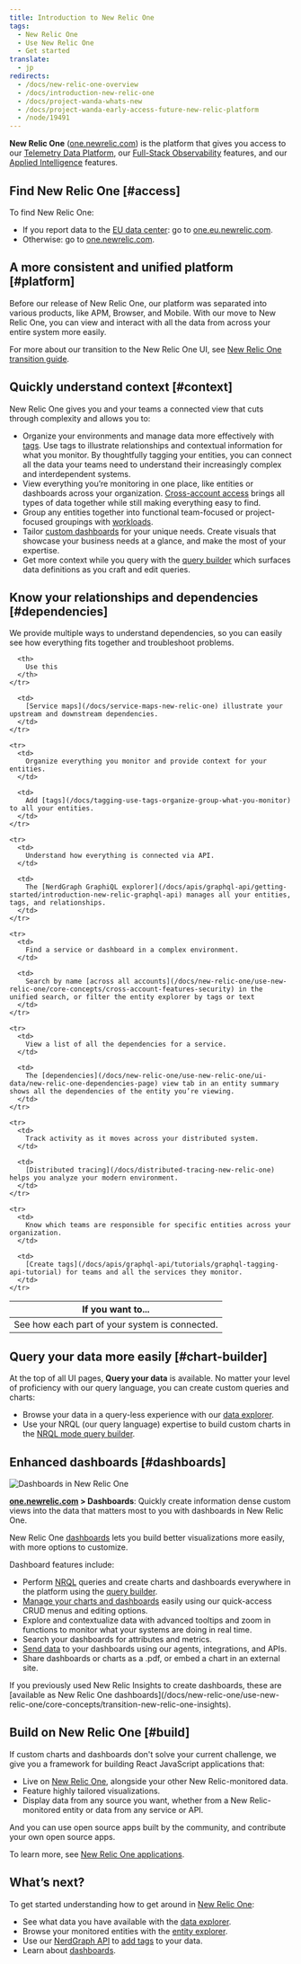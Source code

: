 ```yaml
---
title: Introduction to New Relic One
tags:
  - New Relic One
  - Use New Relic One
  - Get started
translate:
  - jp
redirects:
  - /docs/new-relic-one-overview
  - /docs/introduction-new-relic-one
  - /docs/project-wanda-whats-new
  - /docs/project-wanda-early-access-future-new-relic-platform
  - /node/19491
---
```


**New Relic One** ([one.newrelic.com](http://one.newrelic.com)) is the platform that gives you access to our [Telemetry Data Platform](/docs/telemetry-data-platform/get-started/capabilities/get-know-telemetry-data-platform), our [Full-Stack Observability](/docs/full-stack-observability/monitor-everything/get-started-new-relic-monitoring-tools/get-started-full-stack-observability#h2-start-anywhere) features, and our [Applied Intelligence](/docs/alerts-applied-intelligence) features.

## Find New Relic One [#access]

To find New Relic One:

* If you report data to the [EU data center](/docs/using-new-relic/welcome-new-relic/getting-started/introduction-eu-region-data-center): go to [one.eu.newrelic.com](https://one.eu.newrelic.com).
* Otherwise: go to [one.newrelic.com](https://one.newrelic.com).

## A more consistent and unified platform [#platform]

Before our release of New Relic One, our platform was separated into various products, like APM, Browser, and Mobile. With our move to New Relic One, you can view and interact with all the data from across your entire system more easily.

For more about our transition to the New Relic One UI, see [New Relic One transition guide](/docs/new-relic-one/use-new-relic-one/core-concepts/new-relic-one-transition-guide-july-2020).

## Quickly understand context [#context]

New Relic One gives you and your teams a connected view that cuts through complexity and allows you to:

* Organize your environments and manage data more effectively with [tags](/node/29366/). Use tags to illustrate relationships and contextual information for what you monitor. By thoughtfully tagging your entities, you can connect all the data your teams need to understand their increasingly complex and interdependent systems.
* View everything you’re monitoring in one place, like entities or dashboards across your organization. [Cross-account access](/docs/new-relic-one/use-new-relic-one/core-concepts/cross-account-features-security) brings all types of data together while still making everything easy to find.
* Group any entities together into functional team-focused or project-focused groupings with [workloads](/docs/new-relic-one/use-new-relic-one/core-concepts/new-relic-workloads-create-groupings-entities).
* Tailor [custom dashboards](#dashboards) for your unique needs. Create visuals that showcase your business needs at a glance, and make the most of your expertise.
* Get more context while you query with the [query builder](/docs/introduction-chart-builder) which surfaces data definitions as you craft and edit queries.

## Know your relationships and dependencies [#dependencies]

We provide multiple ways to understand dependencies, so you can easily see how everything fits together and troubleshoot problems.

<table>
  <thead>
    <tr>
      <th style={{ width: "350px" }}>
        If you want to...
      </th>

      <th>
        Use this
      </th>
    </tr>
  </thead>

  <tbody>
    <tr>
      <td>
        See how each part of your system is connected.
      </td>

      <td>
        [Service maps](/docs/service-maps-new-relic-one) illustrate your upstream and downstream dependencies.
      </td>
    </tr>

    <tr>
      <td>
        Organize everything you monitor and provide context for your entities.
      </td>

      <td>
        Add [tags](/docs/tagging-use-tags-organize-group-what-you-monitor) to all your entities.
      </td>
    </tr>

    <tr>
      <td>
        Understand how everything is connected via API.
      </td>

      <td>
        The [NerdGraph GraphiQL explorer](/docs/apis/graphql-api/getting-started/introduction-new-relic-graphql-api) manages all your entities, tags, and relationships.
      </td>
    </tr>

    <tr>
      <td>
        Find a service or dashboard in a complex environment.
      </td>

      <td>
        Search by name [across all accounts](/docs/new-relic-one/use-new-relic-one/core-concepts/cross-account-features-security) in the unified search, or filter the entity explorer by tags or text
      </td>
    </tr>

    <tr>
      <td>
        View a list of all the dependencies for a service.
      </td>

      <td>
        The [dependencies](/docs/new-relic-one/use-new-relic-one/ui-data/new-relic-one-dependencies-page) view tab in an entity summary shows all the dependencies of the entity you’re viewing.
      </td>
    </tr>

    <tr>
      <td>
        Track activity as it moves across your distributed system.
      </td>

      <td>
        [Distributed tracing](/docs/distributed-tracing-new-relic-one) helps you analyze your modern environment.
      </td>
    </tr>

    <tr>
      <td>
        Know which teams are responsible for specific entities across your organization.
      </td>

      <td>
        [Create tags](/docs/apis/graphql-api/tutorials/graphql-tagging-api-tutorial) for teams and all the services they monitor.
      </td>
    </tr>
  </tbody>
</table>

## Query your data more easily [#chart-builder]

At the top of all UI pages, **Query your data** is available. No matter your level of proficiency with our query language, you can create custom queries and charts:

* Browse your data in a query-less experience with our [data explorer](/docs/query-your-data/explore-query-data/data-explorer/introduction-data-explorer).
* Use your NRQL (our query language) expertise to build custom charts in the [NRQL mode query builder](/docs/specify-data-chart#use-advanced).

## Enhanced dashboards [#dashboards]

![Dashboards in New Relic One](./images/NR1-dashboards-image.png "NR1-dashboards-image.png")

**[one.newrelic.com](https://one.newrelic.com) > Dashboards**: Quickly create information dense custom views into the data that matters most to you with dashboards in New Relic One.

New Relic One [dashboards](/docs/introduction-new-relic-one-dashboards) lets you build better visualizations more easily, with more options to customize.

Dashboard features include:

* Perform [NRQL](/docs/insights/nrql-new-relic-query-language/using-nrql/introduction-nrql) queries and create charts and dashboards everywhere in the platform using the [query builder](/docs/chart-builder/use-chart-builder/get-started/introduction-chart-builder).
* [Manage your charts and dashboards](/docs/explore-dashboards-index) easily using our quick-access CRUD menus and editing options.
* Explore and contextualize data with advanced tooltips and zoom in functions to monitor what your systems are doing in real time.
* Search your dashboards for attributes and metrics.
* [Send data](/docs/insights/insights-data-sources/custom-data/send-custom-data-insights) to your dashboards using our agents, integrations, and APIs.
* Share dashboards or charts as a .pdf, or embed a chart in an external site.

<Callout variant="tip">
  If you previously used New Relic Insights to create dashboards, these are [available as New Relic One dashboards](/docs/new-relic-one/use-new-relic-one/core-concepts/transition-new-relic-one-insights).
</Callout>

## Build on New Relic One [#build]

If custom charts and dashboards don't solve your current challenge, we give you a framework for building React JavaScript applications that:

* Live on [New Relic One](/docs/new-relic-one/use-new-relic-one/get-started/introduction-new-relic-one), alongside your other New Relic-monitored data.
* Feature highly tailored visualizations.
* Display data from any source you want, whether from a New Relic-monitored entity or data from any service or API.

And you can use open source apps built by the community, and contribute your own open source apps.

To learn more, see [New Relic One applications](/docs/new-relic-programmable-platform-introduction).

## What’s next?

To get started understanding how to get around in [New Relic One](https://one.newrelic.com):

* See what data you have available with the [data explorer](/docs/query-your-data/explore-query-data/data-explorer/introduction-data-explorer).
* Browse your monitored entities with the [entity explorer](/docs/new-relic-one/use-new-relic-one/ui-data/new-relic-one-entity-explorer).
* Use our [NerdGraph API](/docs/apis/graphql-api/getting-started/introduction-new-relic-graphql-api) to [add tags](/docs/apis/graphql-api/tutorials/graphql-tagging-api-tutorial) to your data.
* Learn about [dashboards](/docs/dashboards/new-relic-one-dashboards/get-started/introduction-new-relic-one-dashboards).
